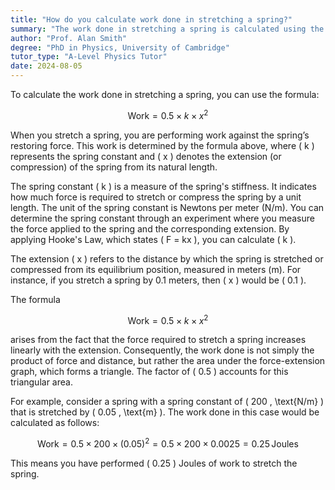 ```yaml
---
title: "How do you calculate work done in stretching a spring?"
summary: "The work done in stretching a spring is calculated using the formula: Work = 0.5 × k × x², where k is the spring constant and x is the displacement."
author: "Prof. Alan Smith"
degree: "PhD in Physics, University of Cambridge"
tutor_type: "A-Level Physics Tutor"
date: 2024-08-05
---
```


To calculate the work done in stretching a spring, you can use the formula:

$$
\text{Work} = 0.5 \times k \times x^2
$$

When you stretch a spring, you are performing work against the spring’s restoring force. This work is determined by the formula above, where \( k \) represents the spring constant and \( x \) denotes the extension (or compression) of the spring from its natural length.

The spring constant \( k \) is a measure of the spring's stiffness. It indicates how much force is required to stretch or compress the spring by a unit length. The unit of the spring constant is Newtons per meter (N/m). You can determine the spring constant through an experiment where you measure the force applied to the spring and the corresponding extension. By applying Hooke's Law, which states \( F = kx \), you can calculate \( k \).

The extension \( x \) refers to the distance by which the spring is stretched or compressed from its equilibrium position, measured in meters (m). For instance, if you stretch a spring by $0.1$ meters, then \( x \) would be \( 0.1 \).

The formula 

$$
\text{Work} = 0.5 \times k \times x^2
$$ 

arises from the fact that the force required to stretch a spring increases linearly with the extension. Consequently, the work done is not simply the product of force and distance, but rather the area under the force-extension graph, which forms a triangle. The factor of \( 0.5 \) accounts for this triangular area.

For example, consider a spring with a spring constant of \( 200 \, \text{N/m} \) that is stretched by \( 0.05 \, \text{m} \). The work done in this case would be calculated as follows:

$$
\text{Work} = 0.5 \times 200 \times (0.05)^2 = 0.5 \times 200 \times 0.0025 = 0.25 \, \text{Joules}
$$

This means you have performed \( 0.25 \) Joules of work to stretch the spring.
    